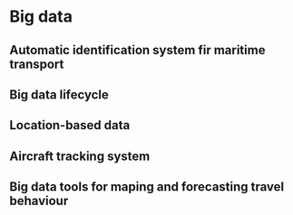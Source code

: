 # Big data {#big}

## Automatic identification system fir maritime transport {#maritime_transport}

## Big data lifecycle {#bd_life}

## Location-based data {#location_data}

## Aircraft tracking system {#aircraft_tracking}

## Big data tools for maping and forecasting travel behaviour {#bd_tool_maping}


